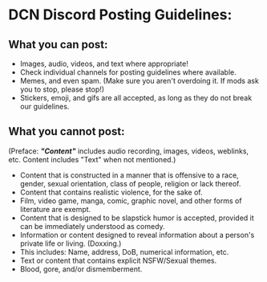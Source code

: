 # DCN Discord Posting Guidelines:
## What you can post:
- Images, audio, videos, and text where appropriate!
 - Check individual channels for posting guidelines where available.
- Memes, and even spam.  (Make sure you aren't overdoing it.  If mods ask you to stop, please stop!)
- Stickers, emoji, and gifs are all accepted, as long as they do not break our guidelines.

## What you cannot post:
(Preface: ***"Content"*** includes audio recording, images, videos, weblinks, etc.  Content includes "Text" when not mentioned.)
- Content that is constructed in a manner that is offensive to a race, gender, sexual orientation, class of people, religion or lack thereof.
- Content that contains realistic violence, for the sake of.
 - Film, video game, manga, comic, graphic novel, and other forms of literature are exempt.
 - Content that is designed to be slapstick humor is accepted, provided it can be immediately understood as comedy.
- Information or content designed to reveal information about a person's private life or living.  (Doxxing.)
 - This includes: Name, address, DoB, numerical information, etc.
- Text or content that contains explicit NSFW/Sexual themes.
- Blood, gore, and/or dismemberment.